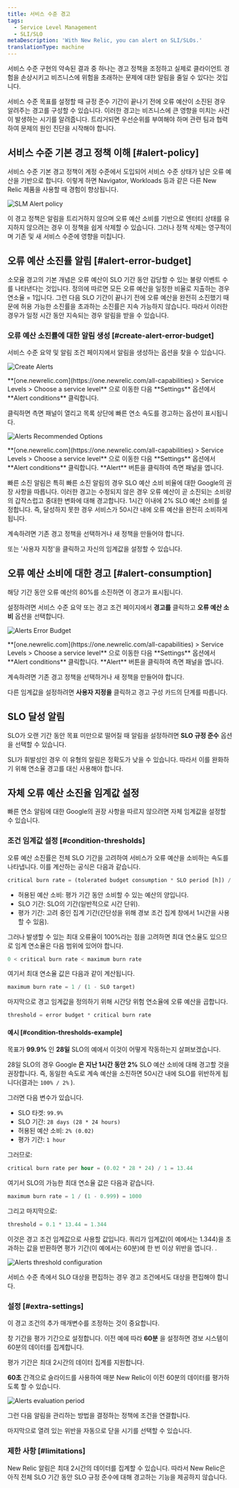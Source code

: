 ```yaml
---
title: 서비스 수준 경고
tags:
  - Service Level Management
  - SLI/SLO
metaDescription: 'With New Relic, you can alert on SLI/SLOs.'
translationType: machine
---
```








서비스 수준 구현의 약속된 결과 중 하나는 경고 정책을 조정하고 실제로 클라이언트 경험을 손상시키고 비즈니스에 위험을 초래하는 문제에 대한 알림을 줄일 수 있다는 것입니다.

서비스 수준 목표를 설정할 때 규정 준수 기간이 끝나기 전에 오류 예산이 소진된 경우 알려주는 경고를 구성할 수 있습니다. 이러한 경고는 비즈니스에 큰 영향을 미치는 사건이 발생하는 시기를 알려줍니다. 트리거되면 우선순위를 부여해야 하며 관련 팀과 협력하여 문제의 원인 진단을 시작해야 합니다.

## 서비스 수준 기본 경고 정책 이해 [#alert-policy]

서비스 수준 기본 경고 정책이 계정 수준에서 도입되어 서비스 수준 상태가 남은 오류 예산을 기반으로 합니다. 이렇게 하면 Navigator, Workloads 등과 같은 다른 New Relic 제품을 사용할 때 경험이 향상됩니다.

<img
  title="SLM Alert policy"
  alt="SLM Alert policy"
  src={slmAlertPolicy}
/>

이 경고 정책은 알림을 트리거하지 않으며 오류 예산 소비를 기반으로 엔터티 상태를 유지하지 않으려는 경우 이 정책을 쉽게 삭제할 수 있습니다. 그러나 정책 삭제는 영구적이며 기존 및 새 서비스 수준에 영향을 미칩니다.

## 오류 예산 소진률 알림 [#alert-error-budget]

소모율 경고의 기본 개념은 오류 예산이 SLO 기간 동안 감당할 수 있는 불량 이벤트 수를 나타낸다는 것입니다. 정의에 따르면 모든 오류 예산을 일정한 비율로 지출하는 경우 연소율 = 1입니다. 그런 다음 SLO 기간이 끝나기 전에 오류 예산을 완전히 소진했기 때문에 허용 가능한 소진률을 초과하는 소진률은 지속 가능하지 않습니다. 따라서 이러한 경우가 일정 시간 동안 지속되는 경우 알림을 받을 수 있습니다.

### 오류 예산 소진률에 대한 알림 생성 [#create-alert-error-budget]

서비스 수준 요약 및 알림 조건 페이지에서 알림을 생성하는 옵션을 찾을 수 있습니다.

<img
  title="Alerts CTA"
  alt="Create Alerts"
  src={slmAlertsCta}
/>

<figcaption>
  **[one.newrelic.com](https://one.newrelic.com/all-capabilities) > Service Levels > Choose a service level** 으로 이동한 다음 **Settings** 옵션에서 **Alert conditions** 클릭합니다.
</figcaption>

클릭하면 측면 패널이 열리고 목록 상단에 빠른 연소 속도를 경고하는 옵션이 표시됩니다.

<img
  title="Alerts Recommended Options"
  alt="Alerts Recommended Options"
  src={slmAlertsOptions}
/>

<figcaption>
  **[one.newrelic.com](https://one.newrelic.com/all-capabilities) > Service Levels > Choose a service level** 으로 이동한 다음 **Settings** 옵션에서 **Alert conditions** 클릭합니다. **Alert** 버튼을 클릭하여 측면 패널을 엽니다.
</figcaption>

빠른 소진 알림은 특히 빠른 소진 알림의 경우 SLO 예산 소비 비율에 대한 Google의 권장 사항을 따릅니다. 이러한 경고는 수정되지 않은 경우 오류 예산이 곧 소진되는 소비량의 갑작스럽고 중대한 변화에 대해 경고합니다. 1시간 이내에 2% SLO 예산 소비를 설정합니다. 즉, 달성하지 못한 경우 서비스가 50시간 내에 오류 예산을 완전히 소비하게 됩니다.

계속하려면 기존 경고 정책을 선택하거나 새 정책을 만들어야 합니다.

또는 '사용자 지정'을 클릭하고 자신의 임계값을 설정할 수 있습니다.

## 오류 예산 소비에 대한 경고 [#alert-consumption]

해당 기간 동안 오류 예산의 80%를 소진하면 이 경고가 표시됩니다.

설정하려면 서비스 수준 요약 또는 경고 조건 페이지에서 **경고를** 클릭하고 **오류 예산 소비** 옵션을 선택합니다.

<img
  title="Alerts error budget.png"
  alt="Alerts Error Budget"
  src={slmAlertsErrorBudget}
/>

<figcaption>
  **[one.newrelic.com](https://one.newrelic.com/all-capabilities) > Service Levels > Choose a service level** 으로 이동한 다음 **Settings** 옵션에서 **Alert conditions** 클릭합니다. **Alert** 버튼을 클릭하여 측면 패널을 엽니다.
</figcaption>

계속하려면 기존 경고 정책을 선택하거나 새 정책을 만들어야 합니다.

다른 임계값을 설정하려면 **사용자 지정을** 클릭하고 경고 구성 카드의 단계를 따릅니다.

## SLO 달성 알림

SLO가 오랜 기간 동안 목표 미만으로 떨어질 때 알림을 설정하려면 **SLO 규정 준수** 옵션을 선택할 수 있습니다.

SLI가 휘발성인 경우 이 유형의 알림은 정확도가 낮을 수 있습니다. 따라서 이를 완화하기 위해 연소율 경고를 대신 사용해야 합니다.

## 자체 오류 예산 소진율 임계값 설정

빠른 연소 알림에 대한 Google의 권장 사항을 따르지 않으려면 자체 임계값을 설정할 수 있습니다.

### 조건 임계값 설정 [#condition-thresholds]

오류 예산 소진률은 전체 SLO 기간을 고려하여 서비스가 오류 예산을 소비하는 속도를 나타냅니다. 이를 계산하는 공식은 다음과 같습니다.

```sql
critical burn rate = (tolerated budget consumption * SLO period [h]) / (evaluation period [h])
```

* 허용된 예산 소비: 평가 기간 동안 소비할 수 있는 예산의 양입니다.
* SLO 기간: SLO의 기간(일반적으로 시간 단위).
* 평가 기간: 고려 중인 집계 기간(간단성을 위해 경보 조건 집계 창에서 1시간을 사용할 수 있음).

그러나 발생할 수 있는 최대 오류율이 100%라는 점을 고려하면 최대 연소율도 있으므로 임계 연소율은 다음 범위에 있어야 합니다.

```sql
0 < critical burn rate < maximum burn rate
```

여기서 최대 연소율 값은 다음과 같이 계산됩니다.

```sql
maximum burn rate = 1 / (1 - SLO target)
```

마지막으로 경고 임계값을 정의하기 위해 시간당 위험 연소율에 오류 예산을 곱합니다.

```sql
threshold = error budget * critical burn rate 
```

#### 예시 [#condition-thresholds-example]

목표가 **99.9%** 인 **28일** SLO의 예에서 이것이 어떻게 작동하는지 살펴보겠습니다.

28일 SLO의 경우 Google **은 지난 1시간 동안** **2%** SLO 예산 소비에 대해 경고할 것을 권장합니다. 즉, 동일한 속도로 계속 예산을 소진하면 50시간 내에 SLO를 위반하게 됩니다(결과는 `100% / 2%` ).

그러면 다음 변수가 있습니다.

* SLO 타겟: `99.9%`
* SLO 기간: `28 days (28 * 24 hours)`
* 허용된 예산 소비: `2% (0.02)`
* 평가 기간: `1 hour`

그러므로:

```sql
critical burn rate per hour = (0.02 * 28 * 24) / 1 = 13.44
```

여기서 SLO의 가능한 최대 연소율 값은 다음과 같습니다.

```sql
maximum burn rate = 1 / (1 - 0.999) = 1000
```

그리고 마지막으로:

```sql
threshold = 0.1 * 13.44 = 1.344
```

이것은 경고 조건 임계값으로 사용할 값입니다. 쿼리가 임계값(이 예에서는 1.344)을 초과하는 값을 반환하면 평가 기간(이 예에서는 60분)에 한 번 이상 위반을 엽니다. .

<img
  title="Alerts threshold.png"
  alt="Alerts threshold configuration"
  src={alertsConditionThresholdsSlm}
/>

<Callout variant="important">
  서비스 수준 측에서 SLO 대상을 편집하는 경우 경고 조건에서도 대상을 편집해야 합니다.
</Callout>

### 설정 [#extra-settings]

이 경고 조건의 추가 매개변수를 조정하는 것이 중요합니다.

창 기간을 평가 기간으로 설정합니다. 이전 예에 따라 **60분** 을 설정하면 경보 시스템이 60분의 데이터를 집계합니다.

<Callout variant="important">
  평가 기간은 최대 2시간의 데이터 집계를 지원합니다.
</Callout>

**60초** 간격으로 슬라이드를 사용하여 매분 New Relic이 이전 60분의 데이터를 평가하도록 할 수 있습니다.

<img
  title="Alerts period.png"
  alt="Alerts evaluation period"
  src={alertsAdvancedSignalSettingsSlm}
/>

그런 다음 알림을 관리하는 방법을 결정하는 정책에 조건을 연결합니다.

마지막으로 열려 있는 위반을 자동으로 닫을 시기를 선택할 수 있습니다.

### 제한 사항 [#limitations]

New Relic 알림은 최대 2시간의 데이터를 집계할 수 있습니다. 따라서 New Relic은 아직 전체 SLO 기간 동안 SLO 규정 준수에 대해 경고하는 기능을 제공하지 않습니다.